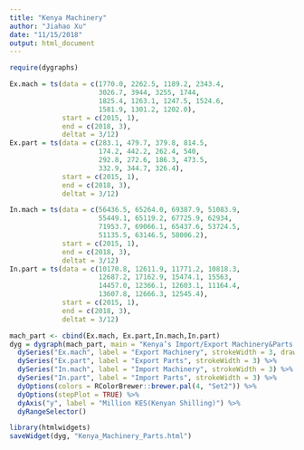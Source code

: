 ```yaml
---
title: "Kenya Machinery"
author: "Jiahao Xu"
date: "11/15/2018"
output: html_document
---
```


```r
require(dygraphs)
```

```r
Ex.mach = ts(data = c(1770.0, 2262.5, 1189.2, 2343.4,
                      3026.7, 3944, 3255, 1744, 
                      1825.4, 1263.1, 1247.5, 1524.6,
                      1581.9, 1301.2, 1202.0),
             start = c(2015, 1), 
             end = c(2018, 3),
             deltat = 3/12)
Ex.part = ts(data = c(283.1, 479.7, 379.8, 814.5,
                      174.2, 442.2, 262.4, 540,
                      292.8, 272.6, 186.3, 473.5,
                      332.9, 344.7, 326.4),
             start = c(2015, 1), 
             end = c(2018, 3),
             deltat = 3/12)

In.mach = ts(data = c(56436.5, 65264.0, 69387.9, 51083.9,
                      55449.1, 65119.2, 67725.9, 62934, 
                      71953.7, 69066.1, 65437.6, 53724.5,
                      51135.5, 63146.5, 58006.2),
             start = c(2015, 1), 
             end = c(2018, 3),
             deltat = 3/12)
In.part = ts(data = c(10170.8, 12611.9, 11771.2, 10818.3,
                      12687.2, 17162.9, 15474.1, 15563,
                      14457.0, 12366.1, 12603.1, 11164.4,
                      13607.8, 12666.3, 12545.4),
             start = c(2015, 1), 
             end = c(2018, 3),
             deltat = 3/12)

```


```r
mach_part <- cbind(Ex.mach, Ex.part,In.mach,In.part)
dyg = dygraph(mach_part, main = "Kenya’s Import/Export Machinery&Parts Amount 2015-2018")%>% 
  dySeries("Ex.mach", label = "Export Machinery", strokeWidth = 3, drawPoints = TRUE) %>%
  dySeries("Ex.part", label = "Export Parts", strokeWidth = 3) %>%
  dySeries("In.mach", label = "Import Machinery", strokeWidth = 3) %>%
  dySeries("In.part", label = "Import Parts", strokeWidth = 3) %>% 
  dyOptions(colors = RColorBrewer::brewer.pal(4, "Set2")) %>%
  dyOptions(stepPlot = TRUE) %>%
  dyAxis("y", label = "Million KES(Kenyan Shilling)") %>%
  dyRangeSelector()
```

```r
library(htmlwidgets)
saveWidget(dyg, "Kenya_Machinery_Parts.html")
```

